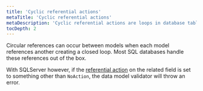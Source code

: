 ```yaml
---
title: 'Cyclic referential actions'
metaTitle: 'Cyclic referential actions'
metaDescription: 'Cyclic referential actions are loops in database table relations. Learn how Prisma identifies and suggests solutions to this potential problem.'
tocDepth: 2
---
```


<TopBlock>

Circular references can occur between models when each model references another creating a closed loop. Most SQL databases handle these references out of the box. 

With SQLServer however, if the [referential action](./) on the related field is set to something other than `NoAction`, the data model validator will throw an error.

</TopBlock>
